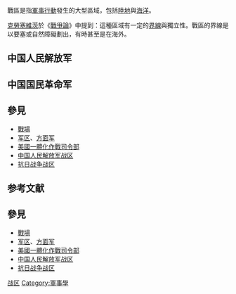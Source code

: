 {{expand|time=2012-07-11T14:07:38+00:00}}
{{unreferenced|time=2012-07-11T14:07:38+00:00}}

{{军队编制}}

戰區是指[[軍事行動|軍事行動]]發生的大型區域，包括[[陸地|陸地]]與[[海洋|海洋]]。

[[克勞塞維茨|克勞塞維茨]]於《[[戰爭論|戰爭論]]》中提到：這種區域有一定的[[界線|界線]]與獨立性。戰區的界線是以要塞或自然障礙劃出，有時甚至是在海外。

==中国人民解放军==
{{main|中国人民解放军战区}}

==中国国民革命军==
{{main|抗日战争战区}}

== 參見 ==
{{Portal box|军事|地理}}
* [[戰場|戰場]]
* [[军区|军区]]、[[方面军|方面军]]
* [[美國一體化作戰司令部|美國一體化作戰司令部]]
* [[中国人民解放军战区|中国人民解放军战区]]
* [[抗日战争战区|抗日战争战区]]


== 参考文献 ==
{{Reflist}}

== 參見 ==
{{Portal box|军事|地理}}
* [[戰場|戰場]]
* [[军区|军区]]、[[方面军|方面军]]
* [[美國一體化作戰司令部|美國一體化作戰司令部]]
* [[中国人民解放军战区|中国人民解放军战区]]
* [[抗日战争战区|抗日战争战区]]

[[Category:战区|]]
[[Category:軍事學|Category:軍事學]]